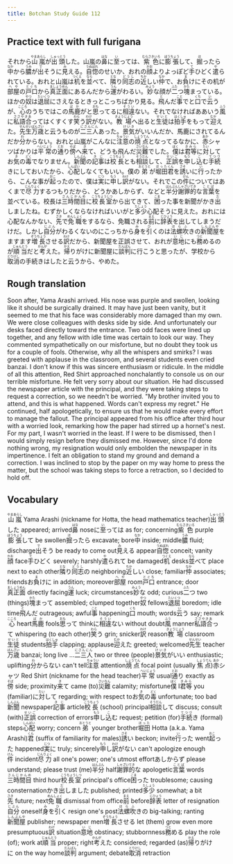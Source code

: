 ```yaml
---
title: Botchan Study Guide 112
---
```


## Practice text with full furigana

<p>
それから<ruby><rb>山嵐</rb><rt>やまあらし</rt></ruby>が<ruby><rb>出頭</rb><rt>しゅっとう</rt></ruby>した。山嵐の<ruby><rb>鼻</rb><rt>はな</rt></ruby>に<ruby><rb>至</rb><rt>い</rt></ruby>っては、<ruby><rb>紫色</rb><rt>むらさきいろ</rt></ruby>に<ruby><rb>膨張</rb><rt>ぼうちょう</rt></ruby>して、<ruby><rb>掘</rb><rt>ほ</rt></ruby>ったら<ruby><rb>中</rb><rt>なか</rt></ruby>から<ruby><rb>膿</rb><rt>うみ</rt></ruby>が<ruby><rb>出</rb><rt>で</rt></ruby>そうに<ruby><rb>見</rb><rt>み</rt></ruby>える。<ruby><rb>自惚</rb><rt>うぬぼれ</rt></ruby>のせいか、おれの<ruby><rb>顔</rb><rt>かお</rt></ruby>よりよっぽど<ruby><rb>手</rb><rt>て</rt></ruby>ひどく<ruby><rb>遣</rb><rt>や</rt></ruby>られている。おれと山嵐は<ruby><rb>机</rb><rt>つくえ</rt></ruby>を<ruby><rb>並</rb><rt>なら</rt></ruby>べて、<ruby><rb>隣</rb><rt>とな</rt></ruby>り<ruby><rb>同志</rb><rt>どうし</rt></ruby>の<ruby><rb>近</rb><rt>ちか</rt></ruby>しい<ruby><rb>仲</rb><rt>なか</rt></ruby>で、お<ruby><rb>負</rb><rt>ま</rt></ruby>けにその机が<ruby><rb>部屋</rb><rt>へや</rt></ruby>の<ruby><rb>戸口</rb><rt>とぐち</rt></ruby>から<ruby><rb>真正面</rb><rt>ましょうめん</rt></ruby>にあるんだから<ruby><rb>運</rb><rt>うん</rt></ruby>がわるい。<ruby><rb>妙</rb><rt>みょう</rt></ruby>な顔が<ruby><rb>二</rb><rt>ふた</rt></ruby>つ<ruby><rb>塊</rb><rt>かた</rt></ruby>まっている。ほかの<ruby><rb>奴</rb><rt>やつ</rt></ruby>は<ruby><rb>退屈</rb><rt>たいくつ</rt></ruby>にさえなるときっとこっちばかり見る。<ruby><rb>飛</rb><rt>と</rt></ruby>んだ<ruby><rb>事</rb><rt>こと</rt></ruby>でと<ruby><rb>口</rb><rt>くち</rt></ruby>で<ruby><rb>云</rb><rt>い</rt></ruby>うが、<ruby><rb>心</rb><rt>こころ</rt></ruby>のうちではこの<ruby><rb>馬鹿</rb><rt>ばか</rt></ruby>がと<ruby><rb>思</rb><rt>おも</rt></ruby>ってるに<ruby><rb>相違</rb><rt>そうい</rt></ruby>ない。それでなければああいう<ruby><rb>風</rb><rt>ふう</rt></ruby>に<ruby><rb>私語合</rb><rt>ささやきあ</rt></ruby>ってはくすくす<ruby><rb>笑</rb><rt>わら</rt></ruby>う<ruby><rb>訳</rb><rt>わけ</rt></ruby>がない。<ruby><rb>教場</rb><rt>きょうじょう</rt></ruby>へ出ると<ruby><rb>生徒</rb><rt>せいと</rt></ruby>は<ruby><rb>拍手</rb><rt>はくしゅ</rt></ruby>をもって<ruby><rb>迎</rb><rt>むか</rt></ruby>えた。<ruby><rb>先生</rb><rt>せんせい</rt></ruby><ruby><rb>万歳</rb><rt>ばんざい</rt></ruby>と云うものが<ruby><rb>二三人</rb><rt>にさんにん</rt></ruby>あった。<ruby><rb>景気</rb><rt>けいき</rt></ruby>がいいんだか、馬鹿にされてるんだか<ruby><rb>分</rb><rt>わ</rt></ruby>からない。おれと山嵐がこんなに<ruby><rb>注意</rb><rt>ちゅうい</rt></ruby>の<ruby><rb>焼点</rb><rt>しょうてん</rt></ruby>となってるなかに、<ruby><rb>赤</rb><rt>あか</rt></ruby>シャツばかりは<ruby><rb>平常</rb><rt>へいじょう</rt></ruby>の<ruby><rb>通</rb><rt>とお</rt></ruby>り<ruby><rb>傍</rb><rt>そば</rt></ruby>へ<ruby><rb>来</rb><rt>き</rt></ruby>て、どうも飛んだ<ruby><rb>災難</rb><rt>さいなん</rt></ruby>でした。<ruby><rb>僕</rb><rt>ぼく</rt></ruby>は<ruby><rb>君等</rb><rt>きみら</rt></ruby>に<ruby><rb>対</rb><rt>たい</rt></ruby>してお<ruby><rb>気</rb><rt>き</rt></ruby>の<ruby><rb>毒</rb><rt>どく</rt></ruby>でなりません。<ruby><rb>新聞</rb><rt>しんぶん</rt></ruby>の<ruby><rb>記事</rb><rt>きじ</rt></ruby>は<ruby><rb>校長</rb><rt>こうちょう</rt></ruby>とも<ruby><rb>相談</rb><rt>そうだん</rt></ruby>して、<ruby><rb>正誤</rb><rt>せいご</rt></ruby>を<ruby><rb>申</rb><rt>もう</rt></ruby>し<ruby><rb>込</rb><rt>こ</rt></ruby>む<ruby><rb>手続</rb><rt>てつづ</rt></ruby>きにしておいたから、<ruby><rb>心配</rb><rt>しんぱい</rt></ruby>しなくてもいい。僕の<ruby><rb>弟</rb><rt>おとうと</rt></ruby>が<ruby><rb>堀田</rb><rt>ほった</rt></ruby><ruby><rb>君</rb><rt>くん</rt></ruby>を<ruby><rb>誘</rb><rt>さそ</rt></ruby>いに<ruby><rb>行</rb><rt>い</rt></ruby>ったから、こんな事が<ruby><rb>起</rb><rt>おこ</rt></ruby>ったので、僕は<ruby><rb>実</rb><rt>じつ</rt></ruby>に<ruby><rb>申</rb><rt>もう</rt></ruby>し<ruby><rb>訳</rb><rt>わけ</rt></ruby>がない。それでこの<ruby><rb>件</rb><rt>けん</rt></ruby>についてはあくまで<ruby><rb>尽力</rb><rt>じんりょく</rt></ruby>するつもりだから、どうかあしからず、などと<ruby><rb>半分</rb><rt>はんぶん</rt></ruby><ruby><rb>謝罪的</rb><rt>しゃざいてき</rt></ruby>な<ruby><rb>言葉</rb><rt>ことば</rt></ruby>を並べている。校長は<ruby><rb>三時間目</rb><rt>さんじかんめ</rt></ruby>に<ruby><rb>校長室</rb><rt>こうちょうしつ</rt></ruby>から出てきて、<ruby><rb>困</rb><rt>こま</rt></ruby>った事を新聞がかき<ruby><rb>出</rb><rt>だ</rt></ruby>しましたね。むずかしくならなければいいがと<ruby><rb>多少</rb><rt>たしょう</rt></ruby>心配そうに見えた。おれには心配なんかない、<ruby><rb>先</rb><rt>さき</rt></ruby>で<ruby><rb>免職</rb><rt>めんしょく</rt></ruby>をするなら、免職される<ruby><rb>前</rb><rt>まえ</rt></ruby>に<ruby><rb>辞表</rb><rt>じひょう</rt></ruby>を出してしまうだけだ。しかし<ruby><rb>自分</rb><rt>じぶん</rt></ruby>がわるくないのにこっちから<ruby><rb>身</rb><rt>み</rt></ruby>を<ruby><rb>引</rb><rt>ひ</rt></ruby>くのは<ruby><rb>法螺吹</rb><rt>ほらふ</rt></ruby>きの<ruby><rb>新聞屋</rb><rt>しんぶんや</rt></ruby>をますます<ruby><rb>増長</rb><rt>ぞうちょう</rt></ruby>させる<ruby><rb>訳</rb><rt>わけ</rt></ruby>だから、新聞屋を正誤させて、おれが<ruby><rb>意地</rb><rt>いじ</rt></ruby>にも<ruby><rb>務</rb><rt>つと</rt></ruby>めるのが<ruby><rb>順当</rb><rt>じゅんとう</rt></ruby>だと<ruby><rb>考</rb><rt>かんが</rt></ruby>えた。<ruby><rb>帰</rb><rt>かえ</rt></ruby>りがけに新聞屋に<ruby><rb>談判</rb><rt>だんぱん</rt></ruby>に行こうと思ったが、学校から<ruby><rb>取消</rb><rt>とりけし</rt></ruby>の手続きはしたと云うから、やめた。
</p>


## Rough translation

Soon after, Yama Arashi arrived. His nose was purple and swollen, looking like it should be surgically drained. It may have just been vanity, but it seemed to me that his face was considerably more damaged than my own. We were close colleagues with desks side by side. And unfortunately our desks faced directly toward the entrance. Two odd faces were lined up together, and any fellow with idle time was certain to look our way. They commented sympathetically on our misfortune, but no doubt they took us for a couple of fools. Otherwise, why all the whispers and smirks? I was greeted with applause in the classroom, and several students even cried banzai. I don't know if this was sincere enthusiasm or ridicule. In the middle of all this attention, Red Shirt approached nonchalantly to console us on our terrible misfortune. He felt very sorry about our situation. He had discussed the newspaper article with the principal, and they were taking steps to request a correction, so we needn't be worried. "My brother invited you to attend, and this is what happened. Words can't express my regret." He continued, half apologetically, to ensure us that he would make every effort to manage the fallout. The principal appeared from his office after third hour with a worried look, remarking how the paper had stirred up a hornet's nest. For my part, I wasn't worried in the least. If I were to be dismissed, then I would simply resign before they dismissed me. However, since I'd done nothing wrong, my resignation would only embolden the newspaper in its impertinence. I felt an obligation to stand my ground and demand a correction. I was inclined to stop by the paper on my way home to press the matter, but the school was taking steps to force a retraction, so I decided to hold off.


## Vocabulary

<p>
<span className="vocabstudy"><ruby><rb>山嵐</rb><rt>やまあらし</rt></ruby>&nbsp;Yama Arashi (nickname for Hotta, the head mathematics teacher)</span><span className="vocabstudy"><ruby><rb>出頭</rb><rt>しゅっとう</rt></ruby>した&nbsp;appeared; arrived</span><span className="vocabstudy"><ruby><rb>鼻</rb><rt>はな</rt></ruby>&nbsp;nose</span><span className="vocabstudy">に<ruby><rb>至</rb><rt>い</rt></ruby>っては&nbsp;as for; concerning</span><span className="vocabstudy"><ruby><rb>紫色</rb><rt>むらさきいろ</rt></ruby>&nbsp;purple</span><span className="vocabstudy"><ruby><rb>膨張</rb><rt>ぼうちょう</rt></ruby>して&nbsp;be swollen</span><span className="vocabstudy"><ruby><rb>掘</rb><rt>ほ</rt></ruby>ったら&nbsp;excavate; bore</span><span className="vocabstudy"><ruby><rb>中</rb><rt>なか</rt></ruby>&nbsp;inside; middle</span><span className="vocabstudy"><ruby><rb>膿</rb><rt>うみ</rt></ruby>&nbsp;fluid; discharge</span><span className="vocabstudy"><ruby><rb>出</rb><rt>で</rt></ruby>そう&nbsp;be ready to come out</span><span className="vocabstudy"><ruby><rb>見</rb><rt>み</rt></ruby>える&nbsp;appear</span><span className="vocabstudy"><ruby><rb>自惚</rb><rt>うぬぼれ</rt></ruby>&nbsp;conceit; vanity</span><span className="vocabstudy"><ruby><rb>顔</rb><rt>かお</rt></ruby>&nbsp;face</span><span className="vocabstudy"><ruby><rb>手</rb><rt>て</rt></ruby>ひどく&nbsp;severely; harshly</span><span className="vocabstudy"><ruby><rb>遣</rb><rt>や</rt></ruby>られて&nbsp;be damaged</span><span className="vocabstudy"><ruby><rb>机</rb><rt>つくえ</rt></ruby>&nbsp;desks</span><span className="vocabstudy"><ruby><rb>並</rb><rt>なら</rt></ruby>べて&nbsp;place next to each other</span><span className="vocabstudy"><ruby><rb>隣</rb><rt>とな</rt></ruby>り<ruby><rb>同志</rb><rt>どうし</rt></ruby>の&nbsp;neighboring</span><span className="vocabstudy"><ruby><rb>近</rb><rt>ちか</rt></ruby>しい&nbsp;close; familiar</span><span className="vocabstudy"><ruby><rb>仲</rb><rt>なか</rt></ruby>&nbsp;associates; friends</span><span className="vocabstudy">お<ruby><rb>負</rb><rt>ま</rt></ruby>けに&nbsp;in addition; moreover</span><span className="vocabstudy"><ruby><rb>部屋</rb><rt>へや</rt></ruby>&nbsp;room</span><span className="vocabstudy"><ruby><rb>戸口</rb><rt>とぐち</rt></ruby>&nbsp;entrance; door</span><span className="vocabstudy"><ruby><rb>真正面</rb><rt>ましょうめん</rt></ruby>&nbsp;directly facing</span><span className="vocabstudy"><ruby><rb>運</rb><rt>うん</rt></ruby>&nbsp;luck; circumstances</span><span className="vocabstudy"><ruby><rb>妙</rb><rt>みょう</rt></ruby>な&nbsp;odd; curious</span><span className="vocabstudy"><ruby><rb>二</rb><rt>ふた</rt></ruby>つ&nbsp;two (things)</span><span className="vocabstudy"><ruby><rb>塊</rb><rt>かた</rt></ruby>まって&nbsp;assembled; clumped together</span><span className="vocabstudy"><ruby><rb>奴</rb><rt>やつ</rt></ruby>&nbsp;fellows</span><span className="vocabstudy"><ruby><rb>退屈</rb><rt>たいくつ</rt></ruby>&nbsp;boredom; idle time</span><span className="vocabstudy"><ruby><rb>飛</rb><rt>と</rt></ruby>んだ&nbsp;outrageous; awful</span><span className="vocabstudy"><ruby><rb>事</rb><rt>こと</rt></ruby>&nbsp;happening</span><span className="vocabstudy"><ruby><rb>口</rb><rt>くち</rt></ruby>&nbsp;mouth; words</span><span className="vocabstudy"><ruby><rb>云</rb><rt>い</rt></ruby>う&nbsp;say; remark</span><span className="vocabstudy"><ruby><rb>心</rb><rt>こころ</rt></ruby>&nbsp;heart</span><span className="vocabstudy"><ruby><rb>馬鹿</rb><rt>ばか</rt></ruby>&nbsp;fools</span><span className="vocabstudy"><ruby><rb>思</rb><rt>おも</rt></ruby>って&nbsp;think</span><span className="vocabstudy">に<ruby><rb>相違</rb><rt>そうい</rt></ruby>ない&nbsp;without doubt</span><span className="vocabstudy"><ruby><rb>風</rb><rt>ふう</rt></ruby>&nbsp;manner</span><span className="vocabstudy"><ruby><rb>私語合</rb><rt>ささやきあ</rt></ruby>って&nbsp;whispering (to each other)</span><span className="vocabstudy"><ruby><rb>笑</rb><rt>わら</rt></ruby>う&nbsp;grin; snicker</span><span className="vocabstudy"><ruby><rb>訳</rb><rt>わけ</rt></ruby>&nbsp;reason</span><span className="vocabstudy"><ruby><rb>教場</rb><rt>きょうじょう</rt></ruby>&nbsp;classroom</span><span className="vocabstudy"><ruby><rb>生徒</rb><rt>せいと</rt></ruby>&nbsp;students</span><span className="vocabstudy"><ruby><rb>拍手</rb><rt>はくしゅ</rt></ruby>&nbsp;clapping; applause</span><span className="vocabstudy"><ruby><rb>迎</rb><rt>むか</rt></ruby>えた&nbsp;greeted; welcomed</span><span className="vocabstudy"><ruby><rb>先生</rb><rt>せんせい</rt></ruby>&nbsp;teacher</span><span className="vocabstudy"><ruby><rb>万歳</rb><rt>ばんざい</rt></ruby>&nbsp;banzai; long live ...</span><span className="vocabstudy"><ruby><rb>二三人</rb><rt>にさんにん</rt></ruby>&nbsp;two or three (people)</span><span className="vocabstudy"><ruby><rb>景気</rb><rt>けいき</rt></ruby>がいい&nbsp;enthusiastic; uplifting</span><span className="vocabstudy"><ruby><rb>分</rb><rt>わ</rt></ruby>からない&nbsp;can't tell</span><span className="vocabstudy"><ruby><rb>注意</rb><rt>ちゅうい</rt></ruby>&nbsp;attention</span><span className="vocabstudy"><ruby><rb>焼点</rb><rt>しょうてん</rt></ruby>&nbsp;focal point (usually <ruby><rb>焦点</rb><rt>しょうてん</rt></ruby>)</span><span className="vocabstudy"><ruby><rb>赤</rb><rt>あか</rt></ruby>シャツ&nbsp;Red Shirt (nickname for the head teacher)</span><span className="vocabstudy"><ruby><rb>平常</rb><rt>へいじょう</rt></ruby>&nbsp;usual</span><span className="vocabstudy"><ruby><rb>通</rb><rt>とお</rt></ruby>り&nbsp;exactly as</span><span className="vocabstudy"><ruby><rb>傍</rb><rt>そば</rt></ruby>&nbsp;side; proximity</span><span className="vocabstudy"><ruby><rb>来</rb><rt>き</rt></ruby>て&nbsp;came (to)</span><span className="vocabstudy"><ruby><rb>災難</rb><rt>さいなん</rt></ruby>&nbsp;calamity; misfortune</span><span className="vocabstudy"><ruby><rb>僕</rb><rt>ぼく</rt></ruby>&nbsp;I</span><span className="vocabstudy"><ruby><rb>君等</rb><rt>きみら</rt></ruby>&nbsp;you (familiar)</span><span className="vocabstudy">に<ruby><rb>対</rb><rt>たい</rt></ruby>して&nbsp;regarding; with respect to</span><span className="vocabstudy">お<ruby><rb>気</rb><rt>き</rt></ruby>の<ruby><rb>毒</rb><rt>どく</rt></ruby>&nbsp;unfortunate; too bad</span><span className="vocabstudy"><ruby><rb>新聞</rb><rt>しんぶん</rt></ruby>&nbsp;newspaper</span><span className="vocabstudy"><ruby><rb>記事</rb><rt>きじ</rt></ruby>&nbsp;article</span><span className="vocabstudy"><ruby><rb>校長</rb><rt>こうちょう</rt></ruby>&nbsp;(school) principal</span><span className="vocabstudy"><ruby><rb>相談</rb><rt>そうだん</rt></ruby>して&nbsp;discuss; consult (with)</span><span className="vocabstudy"><ruby><rb>正誤</rb><rt>せいご</rt></ruby>&nbsp;correction of errors</span><span className="vocabstudy"><ruby><rb>申</rb><rt>もう</rt></ruby>し<ruby><rb>込</rb><rt>こ</rt></ruby>む&nbsp;request; petition (for)</span><span className="vocabstudy"><ruby><rb>手続</rb><rt>てつづ</rt></ruby>き&nbsp;(formal) steps</span><span className="vocabstudy"><ruby><rb>心配</rb><rt>しんぱい</rt></ruby>&nbsp;worry; concern</span><span className="vocabstudy"><ruby><rb>弟</rb><rt>おとうと</rt></ruby>&nbsp;younger brother</span><span className="vocabstudy"><ruby><rb>堀田</rb><rt>ほった</rt></ruby>&nbsp;Hotta (a.k.a. Yama Arashi)</span><span className="vocabstudy"><ruby><rb>君</rb><rt>くん</rt></ruby>&nbsp;(suffix of familiarity for males)</span><span className="vocabstudy"><ruby><rb>誘</rb><rt>さそ</rt></ruby>い&nbsp;beckon; invite</span><span className="vocabstudy"><ruby><rb>行</rb><rt>い</rt></ruby>った&nbsp;went</span><span className="vocabstudy"><ruby><rb>起</rb><rt>おこ</rt></ruby>った&nbsp;happened</span><span className="vocabstudy"><ruby><rb>実</rb><rt>じつ</rt></ruby>に&nbsp;truly; sincerely</span><span className="vocabstudy"><ruby><rb>申</rb><rt>もう</rt></ruby>し<ruby><rb>訳</rb><rt>わけ</rt></ruby>がない&nbsp;can't apologize enough</span><span className="vocabstudy"><ruby><rb>件</rb><rt>けん</rt></ruby>&nbsp;incident</span><span className="vocabstudy"><ruby><rb>尽力</rb><rt>じんりょく</rt></ruby>&nbsp;all one's power; one's utmost effort</span><span className="vocabstudy">あしからず&nbsp;please understand; please trust (me)</span><span className="vocabstudy"><ruby><rb>半分</rb><rt>はんぶん</rt></ruby>&nbsp;half</span><span className="vocabstudy"><ruby><rb>謝罪的</rb><rt>しゃざいてき</rt></ruby>な&nbsp;apologetic</span><span className="vocabstudy"><ruby><rb>言葉</rb><rt>ことば</rt></ruby>&nbsp;words</span><span className="vocabstudy"><ruby><rb>三時間目</rb><rt>さんじかんめ</rt></ruby>&nbsp;third hour</span><span className="vocabstudy"><ruby><rb>校長室</rb><rt>こうちょうしつ</rt></ruby>&nbsp;principal's office</span><span className="vocabstudy"><ruby><rb>困</rb><rt>こま</rt></ruby>った&nbsp;troublesome; causing consternation</span><span className="vocabstudy">かき<ruby><rb>出</rb><rt>だ</rt></ruby>しました&nbsp;published; printed</span><span className="vocabstudy"><ruby><rb>多少</rb><rt>たしょう</rt></ruby>&nbsp;somewhat; a bit</span><span className="vocabstudy"><ruby><rb>先</rb><rt>さき</rt></ruby>&nbsp;future; next</span><span className="vocabstudy"><ruby><rb>免職</rb><rt>めんしょく</rt></ruby>&nbsp;dismissal from office</span><span className="vocabstudy"><ruby><rb>前</rb><rt>まえ</rt></ruby>&nbsp;before</span><span className="vocabstudy"><ruby><rb>辞表</rb><rt>じひょう</rt></ruby>&nbsp;letter of resignation</span><span className="vocabstudy"><ruby><rb>自分</rb><rt>じぶん</rt></ruby>&nbsp;oneself</span><span className="vocabstudy"><ruby><rb>身</rb><rt>み</rt></ruby>を<ruby><rb>引</rb><rt>ひ</rt></ruby>く&nbsp;resign one's post</span><span className="vocabstudy"><ruby><rb>法螺吹</rb><rt>ほらふ</rt></ruby>きの&nbsp;big-talking; ranting</span><span className="vocabstudy"><ruby><rb>新聞屋</rb><rt>しんぶんや</rt></ruby>&nbsp;publisher; newspaper men</span><span className="vocabstudy"><ruby><rb>増長</rb><rt>ぞうちょう</rt></ruby>させる&nbsp;let (them) grow even more presumptuous</span><span className="vocabstudy"><ruby><rb>訳</rb><rt>わけ</rt></ruby>&nbsp;situation</span><span className="vocabstudy"><ruby><rb>意地</rb><rt>いじ</rt></ruby>&nbsp;obstinacy; stubbornness</span><span className="vocabstudy"><ruby><rb>務</rb><rt>つと</rt></ruby>める&nbsp;play the role (of); work at</span><span className="vocabstudy"><ruby><rb>順当</rb><rt>じゅんとう</rt></ruby>&nbsp;proper; right</span><span className="vocabstudy"><ruby><rb>考</rb><rt>かんが</rt></ruby>えた&nbsp;considered; regarded (as)</span><span className="vocabstudy"><ruby><rb>帰</rb><rt>かえ</rt></ruby>りがけに&nbsp;on the way home</span><span className="vocabstudy"><ruby><rb>談判</rb><rt>だんぱん</rt></ruby>&nbsp;argument; debate</span><span className="vocabstudy"><ruby><rb>取消</rb><rt>とりけし</rt></ruby>&nbsp;retraction</span>
</p>
